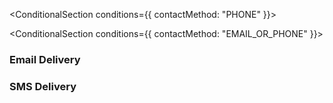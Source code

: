 
<SnippetQuestionForm questions={[passwordlessQuestions.contactMethod]}>

<ConditionalSection conditions={{
    contactMethod: "PHONE"
}}>

<SMSDelivery />

</ConditionalSection>
<ConditionalSection conditions={{
    contactMethod: "EMAIL"
}}>

<EmailDelivery />

</ConditionalSection>

<ConditionalSection conditions={{
    contactMethod: "EMAIL_OR_PHONE"
}}>

### Email Delivery

<EmailDelivery />

### SMS Delivery

<SMSDelivery />

</ConditionalSection>

</SnippetQuestionForm>